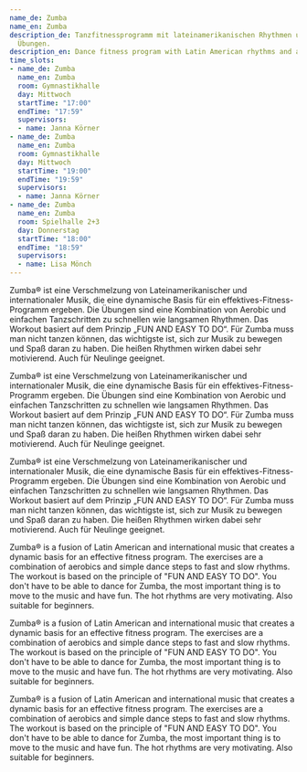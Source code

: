 ```yaml
---
name_de: Zumba
name_en: Zumba
description_de: Tanzfitnessprogramm mit lateinamerikanischen Rhythmen und aerobischen
  Übungen.
description_en: Dance fitness program with Latin American rhythms and aerobic exercises.
time_slots:
- name_de: Zumba
  name_en: Zumba
  room: Gymnastikhalle
  day: Mittwoch
  startTime: "17:00"
  endTime: "17:59"
  supervisors:
  - name: Janna Körner
- name_de: Zumba
  name_en: Zumba
  room: Gymnastikhalle
  day: Mittwoch
  startTime: "19:00"
  endTime: "19:59"
  supervisors:
  - name: Janna Körner
- name_de: Zumba
  name_en: Zumba
  room: Spielhalle 2+3
  day: Donnerstag
  startTime: "18:00"
  endTime: "18:59"
  supervisors:
  - name: Lisa Mönch
---
```


<Locale value="de">
 

 Zumba® ist eine Verschmelzung von Lateinamerikanischer und internationaler
Musik, die eine dynamische Basis für ein effektives-Fitness-Programm ergeben.
Die Übungen sind eine Kombination von Aerobic und einfachen Tanzschritten zu
schnellen wie langsamen Rhythmen. Das Workout basiert auf dem Prinzip „FUN AND
EASY TO DO“. Für Zumba muss man nicht tanzen können, das wichtigste ist, sich
zur Musik zu bewegen und Spaß daran zu haben. Die heißen Rhythmen wirken dabei
sehr motivierend. Auch für Neulinge geeignet. 

 Zumba® ist eine Verschmelzung von Lateinamerikanischer und internationaler
Musik, die eine dynamische Basis für ein effektives-Fitness-Programm ergeben.
Die Übungen sind eine Kombination von Aerobic und einfachen Tanzschritten zu
schnellen wie langsamen Rhythmen. Das Workout basiert auf dem Prinzip „FUN AND
EASY TO DO“. Für Zumba muss man nicht tanzen können, das wichtigste ist, sich
zur Musik zu bewegen und Spaß daran zu haben. Die heißen Rhythmen wirken dabei
sehr motivierend. Auch für Neulinge geeignet. 

 Zumba® ist eine Verschmelzung von Lateinamerikanischer und internationaler
Musik, die eine dynamische Basis für ein effektives-Fitness-Programm ergeben.
Die Übungen sind eine Kombination von Aerobic und einfachen Tanzschritten zu
schnellen wie langsamen Rhythmen. Das Workout basiert auf dem Prinzip „FUN AND
EASY TO DO“. Für Zumba muss man nicht tanzen können, das wichtigste ist, sich
zur Musik zu bewegen und Spaß daran zu haben. Die heißen Rhythmen wirken dabei
sehr motivierend. Auch für Neulinge geeignet.

</Locale>
<Locale value="en">
 

 Zumba® is a fusion of Latin American and international music that creates a
dynamic basis for an effective fitness program. The exercises are a combination
of aerobics and simple dance steps to fast and slow rhythms. The workout is
based on the principle of "FUN AND EASY TO DO". You don't have to be able to
dance for Zumba, the most important thing is to move to the music and have fun.
The hot rhythms are very motivating. Also suitable for beginners. 

 Zumba® is a fusion of Latin American and international music that creates a
dynamic basis for an effective fitness program. The exercises are a combination
of aerobics and simple dance steps to fast and slow rhythms. The workout is
based on the principle of "FUN AND EASY TO DO". You don't have to be able to
dance for Zumba, the most important thing is to move to the music and have fun.
The hot rhythms are very motivating. Also suitable for beginners. 

 Zumba® is a fusion of Latin American and international music that creates a
dynamic basis for an effective fitness program. The exercises are a combination
of aerobics and simple dance steps to fast and slow rhythms. The workout is
based on the principle of "FUN AND EASY TO DO". You don't have to be able to
dance for Zumba, the most important thing is to move to the music and have fun.
The hot rhythms are very motivating. Also suitable for beginners.

</Locale>

